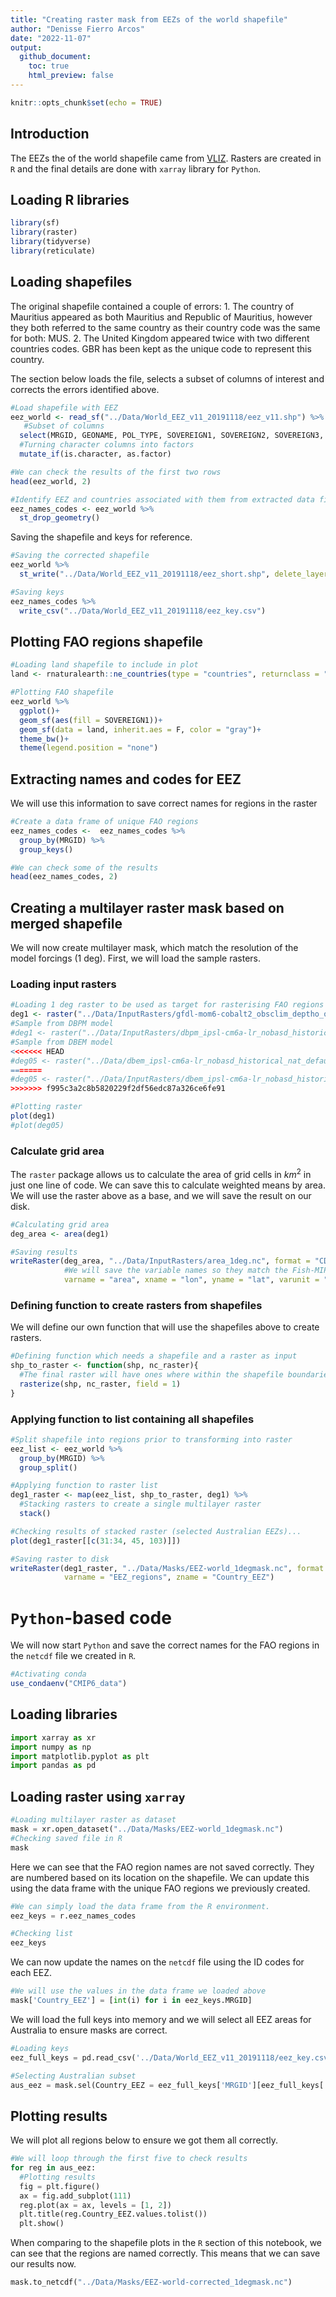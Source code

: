 ```yaml
---
title: "Creating raster mask from EEZs of the world shapefile"
author: "Denisse Fierro Arcos"
date: "2022-11-07"
output: 
  github_document:
    toc: true
    html_preview: false
---
```


```r
knitr::opts_chunk$set(echo = TRUE)
```

## Introduction

The EEZs the of the world shapefile came from [VLIZ](https://doi.org/10.14284/386). Rasters are created in `R` and the final details are done with `xarray` library for `Python`.

## Loading R libraries

```r
library(sf)
library(raster)
library(tidyverse)
library(reticulate)
```

## Loading shapefiles
The original shapefile contained a couple of errors:
1. The country of Mauritius appeared as both Mauritius and Republic of Mauritius, however they both referred to the same country as their country code was the same for both: MUS.
2. The United Kingdom appeared twice with two different countries codes. GBR has been kept as the unique code to represent this country.
  
The section below loads the file, selects a subset of columns of interest and corrects the errors identified above.

```r
#Load shapefile with EEZ
eez_world <- read_sf("../Data/World_EEZ_v11_20191118/eez_v11.shp") %>%
   #Subset of columns
  select(MRGID, GEONAME, POL_TYPE, SOVEREIGN1, SOVEREIGN2, SOVEREIGN3, AREA_KM2) %>% 
  #Turning character columns into factors
  mutate_if(is.character, as.factor)

#We can check the results of the first two rows
head(eez_world, 2)

#Identify EEZ and countries associated with them from extracted data files
eez_names_codes <- eez_world %>% 
  st_drop_geometry()
```

Saving the shapefile and keys for reference.
```r
#Saving the corrected shapefile
eez_world %>% 
  st_write("../Data/World_EEZ_v11_20191118/eez_short.shp", delete_layer = T)

#Saving keys
eez_names_codes %>% 
  write_csv("../Data/World_EEZ_v11_20191118/eez_key.csv")
```

## Plotting FAO regions shapefile
```r
#Loading land shapefile to include in plot
land <- rnaturalearth::ne_countries(type = "countries", returnclass = "sf")

#Plotting FAO shapefile
eez_world %>% 
  ggplot()+
  geom_sf(aes(fill = SOVEREIGN1))+
  geom_sf(data = land, inherit.aes = F, color = "gray")+
  theme_bw()+
  theme(legend.position = "none")
```

## Extracting names and codes for EEZ
We will use this information to save correct names for regions in the raster

```r
#Create a data frame of unique FAO regions
eez_names_codes <-  eez_names_codes %>% 
  group_by(MRGID) %>% 
  group_keys()

#We can check some of the results
head(eez_names_codes, 2)
```


## Creating a multilayer raster mask based on merged shapefile
We will now create multilayer mask, which match the resolution of the model forcings (1 deg). First, we will load the sample rasters.

### Loading input rasters
```r
#Loading 1 deg raster to be used as target for rasterising FAO regions
deg1 <- raster("../Data/InputRasters/gfdl-mom6-cobalt2_obsclim_deptho_onedeg_global_fixed.nc")
#Sample from DBPM model
#deg1 <- raster("../Data/InputRasters/dbpm_ipsl-cm6a-lr_nobasd_historical_nat_default_tcb_global_monthly_1850_2014.nc")[[1]]
#Sample from DBEM model
<<<<<<< HEAD
#deg05 <- raster("../Data/dbem_ipsl-cm6a-lr_nobasd_historical_nat_default_tcb_global_annual_1951_2014.nc")[[1]]
=======
#deg05 <- raster("../Data/InputRasters/dbem_ipsl-cm6a-lr_nobasd_historical_nat_default_tcb_global_annual_1951_2014.nc")[[1]]
>>>>>>> f995c3a2c8b5820229f2df56edc87a326ce6fe91

#Plotting raster
plot(deg1)
#plot(deg05)
```
### Calculate grid area
The `raster` package allows us to calculate the area of grid cells in $km^2$ in just one line of code. We can save this to calculate weighted means by area. We will use the raster above as a base, and we will save the result on our disk.

```r
#Calculating grid area
deg_area <- area(deg1)

#Saving results
writeRaster(deg_area, "../Data/InputRasters/area_1deg.nc", format = "CDF", overwrite = T, 
            #We will save the variable names so they match the Fish-MIP models
            varname = "area", xname = "lon", yname = "lat", varunit = "km2")
```



### Defining function to create rasters from shapefiles
We will define our own function that will use the shapefiles above to create rasters.

```r
#Defining function which needs a shapefile and a raster as input
shp_to_raster <- function(shp, nc_raster){
  #The final raster will have ones where within the shapefile boundaries
  rasterize(shp, nc_raster, field = 1)
}

```

### Applying function to list containing all shapefiles

```r
#Split shapefile into regions prior to transforming into raster
eez_list <- eez_world %>% 
  group_by(MRGID) %>% 
  group_split()

#Applying function to raster list
deg1_raster <- map(eez_list, shp_to_raster, deg1) %>% 
  #Stacking rasters to create a single multilayer raster
  stack()

#Checking results of stacked raster (selected Australian EEZs)...
plot(deg1_raster[[c(31:34, 45, 103)]])
```

```r
#Saving raster to disk
writeRaster(deg1_raster, "../Data/Masks/EEZ-world_1degmask.nc", format = "CDF", overwrite = T,
            varname = "EEZ_regions", zname = "Country_EEZ")
```

# `Python`-based code
We will now start `Python` and save the correct names for the FAO regions in the `netcdf` file we created in `R`.

```r
#Activating conda
use_condaenv("CMIP6_data")
```

## Loading libraries

```python
import xarray as xr
import numpy as np
import matplotlib.pyplot as plt
import pandas as pd
```

## Loading raster using `xarray`
```python
#Loading multilayer raster as dataset
mask = xr.open_dataset("../Data/Masks/EEZ-world_1degmask.nc")
#Checking saved file in R
mask
```
Here we can see that the FAO region names are not saved correctly. They are numbered based on its location on the shapefile. We can update this using the data frame with the unique FAO regions we previously created.

```python
#We can simply load the data frame from the R environment.
eez_keys = r.eez_names_codes

#Checking list
eez_keys
```
We can now update the names on the `netcdf` file using the ID codes for each EEZ.

```python
#We will use the values in the data frame we loaded above
mask['Country_EEZ'] = [int(i) for i in eez_keys.MRGID]
```

We will load the full keys into memory and we will select all EEZ areas for Australia to ensure masks are correct.

```python
#Loading keys
eez_full_keys = pd.read_csv('../Data/World_EEZ_v11_20191118/eez_key.csv')

#Selecting Australian subset
aus_eez = mask.sel(Country_EEZ = eez_full_keys['MRGID'][eez_full_keys['SOVEREIGN1'] == 'Australia'].tolist()).EEZ_regions
```


## Plotting results
We will plot all regions below to ensure we got them all correctly.
```python
#We will loop through the first five to check results
for reg in aus_eez:
  #Plotting results
  fig = plt.figure()
  ax = fig.add_subplot(111)
  reg.plot(ax = ax, levels = [1, 2])
  plt.title(reg.Country_EEZ.values.tolist())
  plt.show()

```
When comparing to the shapefile plots in the `R` section of this notebook, we can see that the regions are named correctly. This means that we can save our results now.

```python
mask.to_netcdf("../Data/Masks/EEZ-world-corrected_1degmask.nc")
```

